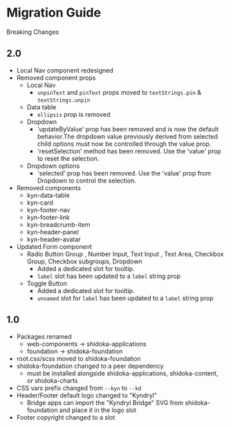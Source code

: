 
<Meta title="Migration Guide" />

# Migration Guide

Breaking Changes

## 2.0

- Local Nav component redesigned
- Removed component props
  - Local Nav
    - `unpinText` and `pinText` props moved to `textStrings.pin` & `textStrings.unpin`
  - Data table
    - `ellipsis` prop is removed
  - Dropdown
    - 'updateByValue' prop has been removed and is now the default behavior.The dropdown value previously derived from selected child options must now be controlled through the value prop.
    - 'resetSelection' method has been removed. Use the 'value' prop to reset the selection.
  - Dropdown options
    - 'selected' prop has been removed. Use the 'value' prop from Dropdown to control the selection.
- Removed components
  - kyn-data-table
  - kyn-card
  - kyn-footer-nav
  - kyn-footer-link
  - kyn-breadcrumb-item
  - kyn-header-panel
  - kyn-header-avatar
- Updated Form component
  - Radio Button Group , Number Input, Text Input , Text Area, Checkbox Group, Checkbox subgroups, Dropdown
    - Added a dedicated slot for tooltip.
    - `label` slot has been updated to a `label` string prop
  - Toggle Button
    - Added a dedicated slot for tooltip.
    - `unnamed` slot for `label` has been updated to a `label` string prop

## 1.0

- Packages renamed
  - web-components -> shidoka-applications
  - foundation -> shidoka-foundation
- root.css/scss moved to shidoka-foundation
- shidoka-foundation changed to a peer dependency
  - must be installed alongside shidoka-applications, shidoka-content, or shidoka-charts
- CSS vars prefix changed from `--kyn` to `--kd`
- Header/Footer default logo changed to "Kyndryl"
  - Bridge apps can import the "Kyndryl Bridge" SVG from shidoka-foundation and place it in the logo slot
- Footer copyright changed to a slot
